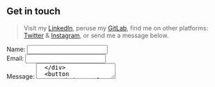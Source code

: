 ## Get in touch

> Visit my <a href="https://www.linkedin.com/in/jackglenn5/" target="_blank">LinkedIn</a>,
 peruse my <a href="https://gitlab.com/jackg627" target="_blank">GitLab</a>,
> find me on other platforms: <a href="https://twitter.com/Jack12658076" target="_blank">Twitter</a>
 & <a href="https://www.instagram.com/jackglenn5/" target="_blank">Instagram</a>, or send me a message below.

<form name="contact" method="POST" data-netlify="true" data-netlify-honeypot="bot-field" style={{ maxWidth: '400px', margin: '0' }}>
 <input type="hidden" name="form-name" value="contact" />
  <div style={{ marginBottom: '1rem' }}>
    <label htmlFor="name" style={{ display: 'block', marginBottom: '0.5rem', fontSize: '1.2rem', fontWeight: 'bold' }}>
      Name:
    </label>
    <input type="text" name="name" required style={{ width: '100%', padding: '0.5rem', backgroundColor: 'lightgrey' }} />
  </div>
  <div style={{ marginBottom: '1rem' }}>
    <label htmlFor="email" style={{ display: 'block', marginBottom: '0.5rem', fontSize: '1.2rem', fontWeight: 'bold' }}>
      Email:
    </label>
    <input type="email" name="email" required style={{ width: '100%', padding: '0.5rem', backgroundColor: 'lightgrey' }} />
  </div>
  <div style={{ marginBottom: '1rem' }}>
    <label htmlFor="message" style={{ display: 'block', marginBottom: '0.5rem', fontSize: '1.2rem', fontWeight: 'bold' }}>
      Message:
    </label>
    <textarea name="message" required style={{ width: '100%', padding: '0.5rem', backgroundColor: 'lightgrey', minHeight: '100px' }} />
  </div>
  <button type="submit" style={{ background: '#f3ab54', color: 'white', padding: '0.5rem 1rem', border: 'none', borderRadius: '4px', fontSize: '1.2rem' }}>
    Send
  </button>
</form>
